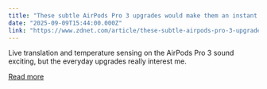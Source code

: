 ```yaml
---
title: "These subtle AirPods Pro 3 upgrades would make them an instant buy for me"
date: "2025-09-09T15:44:00.000Z"
link: "https://www.zdnet.com/article/these-subtle-airpods-pro-3-upgrades-would-make-them-an-instant-buy-for-me/"
---
```


Live translation and temperature sensing on the AirPods Pro 3 sound exciting, but the everyday upgrades really interest me.

[Read more](https://www.zdnet.com/article/these-subtle-airpods-pro-3-upgrades-would-make-them-an-instant-buy-for-me/)
